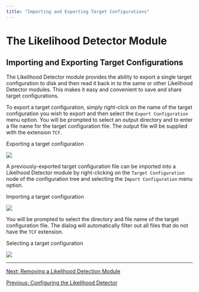 ```yaml
---
title: "Importing and Exporting Target Configurations"
---
```

The Likelihood Detector Module
==============================

Importing and Exporting Target Configurations
---------------------------------------------

The Likelihood Detector module provides the ability to export a single target configuration to disk and then read it back in to the same or other Likelihood Detector modules. This makes it easy and convenient to save and share target configurations.  
  
To export a target configuration, simply right-click on the name of the target configuration you wish to export and then select the `Export Configuration` menu option. You will be prompted to select an output directory and to enter a file name for the target configuration file. The output file will be supplied with the extension `TCF`.

  
  

Exporting a target configuration

![](images/export-configuration.png)

  

A previously-exported target configuration file can be imported into a Likelhood Detector module by right-clicking on the `Target Configuration` node of the configuration tree and selecting the `Import Configuration` menu option.

  
  

Importing a target configuration

![](images/import-configuration.png)

  

You will be prompted to select the directory and file name of the target configuration file. The dialog will automatically filter out all files that do not have the `TCF` extension.

  
  

Selecting a target configuration

![](images/import-configuration-dialog.png)

  

* * *

[Next: Removing a Likelihood Detection Module](LikelihoodDetector_RemoveModule.html)

[Previous: Configuring the Likelihood Detector](LikelihoodDetector_Config.html)
